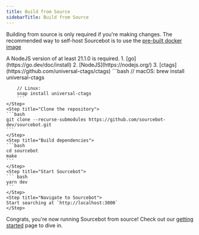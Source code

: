 ```yaml
---
title: Build from Source
sidebarTitle: Build from Source
---
```


<Note>Building from source is only required if you're making changes. The recommended way to self-host Sourcebot is to use the [pre-built docker image](/self-hosting/overview)</Note>

<Steps>
    <Step title="Install build requirements">
        <Note>A NodeJS version of at least 21.1.0 is required.</Note>
        1. [go](https://go.dev/doc/install)
        2. [NodeJS](https://nodejs.org/)
        3. [ctags](https://github.com/universal-ctags/ctags)
        ```bash
        // macOS:
        brew install universal-ctags

        // Linux:
        snap install universal-ctags
        ```
    </Step>
    <Step title="Clone the repository">
    ```bash
    git clone --recurse-submodules https://github.com/sourcebot-dev/sourcebot.git
    ```
    </Step>
    <Step title="Build dependencies">
    ```bash
    cd sourcebot
    make
    ```
    </Step>
    <Step title="Start Sourcebot">
    ``` bash
    yarn dev
    ```
    </Step>
    <Step title="Navigate to Sourcebot">
    Start searching at `http://localhost:3000`
    </Step>
</Steps>

Congrats, you're now running Sourcebot from source! Check out our [getting started](/docs/getting-started) page to dive in.